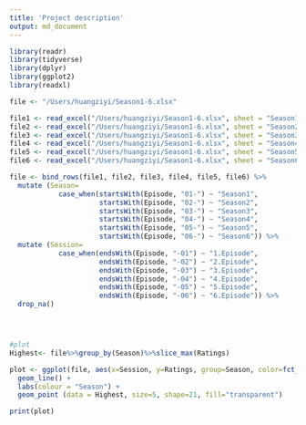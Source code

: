 ```yaml
---
title: 'Project description'
output: md_document
---
```

```r
library(readr)
library(tidyverse)
library(dplyr)
library(ggplot2)
library(readxl)

file <- "/Users/huangziyi/Season1-6.xlsx"

file1 <- read_excel("/Users/huangziyi/Season1-6.xlsx", sheet = "Season1") %>% select("Episode", "Ratings")
file2 <- read_excel("/Users/huangziyi/Season1-6.xlsx", sheet = "Season2") %>%select("Episode", "Ratings")
file3 <- read_excel("/Users/huangziyi/Season1-6.xlsx", sheet = "Season3") %>% select("Episode", "Ratings")
file4 <- read_excel("/Users/huangziyi/Season1-6.xlsx", sheet = "Season4") %>%select("Episode", "Ratings")
file5 <- read_excel("/Users/huangziyi/Season1-6.xlsx", sheet = "Season5") %>%select("Episode", "Ratings")
file6 <- read_excel("/Users/huangziyi/Season1-6.xlsx", sheet = "Season6") %>% select("Episode", "Ratings")

file <- bind_rows(file1, file2, file3, file4, file5, file6) %>%
  mutate (Season=
            case_when(startsWith(Episode, "01-") ~ "Season1",
                      startsWith(Episode, "02-") ~ "Season2",
                      startsWith(Episode, "03-") ~ "Season3",
                      startsWith(Episode, "04-") ~ "Season4",
                      startsWith(Episode, "05-") ~ "Season5",
                      startsWith(Episode, "06-") ~ "Season6")) %>%
  mutate (Session=
            case_when(endsWith(Episode, "-01") ~ "1.Episode",
                      endsWith(Episode, "-02") ~ "2.Episode",
                      endsWith(Episode, "-03") ~ "3.Episode",
                      endsWith(Episode, "-04") ~ "4.Episode",
                      endsWith(Episode, "-05") ~ "5.Episode",
                      endsWith(Episode, "-06") ~ "6.Episode")) %>%
  drop_na() 




#plot
Highest<- file%>%group_by(Season)%>%slice_max(Ratings)

plot <- ggplot(file, aes(x=Session, y=Ratings, group=Season, color=fct_reorder2(Season, Session, Ratings)))+
  geom_line() +
  labs(colour = "Season") +
  geom_point (data = Highest, size=5, shape=21, fill="transparent")

print(plot)
```